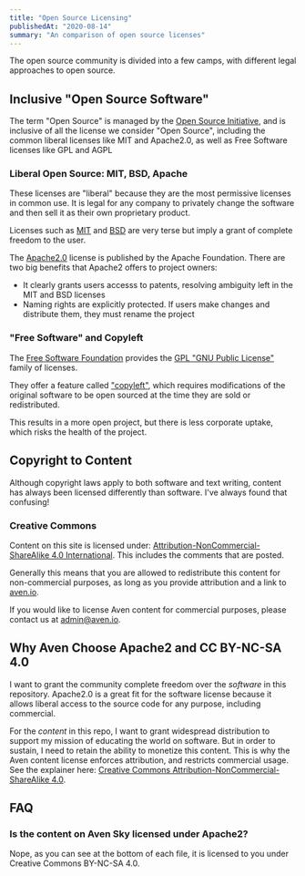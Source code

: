 ```yaml
---
title: "Open Source Licensing"
publishedAt: "2020-08-14"
summary: "An comparison of open source licenses"
---
```


The open source community is divided into a few camps, with different legal approaches to open source.

## Inclusive "Open Source Software"

The term "Open Source" is managed by the [Open Source Initiative](https://opensource.org/), and is inclusive of all the license we consider "Open Source", including the common liberal licenses like MIT and Apache2.0, as well as Free Software licenses like GPL and AGPL

### Liberal Open Source: MIT, BSD, Apache

These licenses are "liberal" because they are the most permissive licenses in common use. It is legal for any company to privately change the software and then sell it as their own proprietary product.

Licenses such as [MIT](https://en.wikipedia.org/wiki/MIT_License) and [BSD](https://en.wikipedia.org/wiki/BSD_licenses) are very terse but imply a grant of complete freedom to the user.

The [Apache2.0](https://www.apache.org/licenses/LICENSE-2.0) license is published by the Apache Foundation. There are two big benefits that Apache2 offers to project owners:

- It clearly grants users accesss to patents, resolving ambiguity left in the MIT and BSD licenses
- Naming rights are explicitly protected. If users make changes and distribute them, they must rename the project

### "Free Software" and Copyleft

The [Free Software Foundation](https://www.fsf.org/) provides the [GPL "GNU Public License"](https://en.wikipedia.org/wiki/GNU_General_Public_License) family of licenses.

They offer a feature called ["copyleft"](https://en.wikipedia.org/wiki/Copyleft), which requires modifications of the original software to be open sourced at the time they are sold or redistributed.

This results in a more open project, but there is less corporate uptake, which risks the health of the project.

## Copyright to Content

Although copyright laws apply to both software and text writing, content has always been licensed differently than software. I've always found that confusing!

### Creative Commons

Content on this site is licensed under: [Attribution-NonCommercial-ShareAlike 4.0 International](https://creativecommons.org/licenses/by-nc-sa/4.0/). This includes the comments that are posted.

Generally this means that you are allowed to redistribute this content for non-commercial purposes, as long as you provide attribution and a link to [aven.io](https://aven.io).

If you would like to license Aven content for commercial purposes, please contact us at [admin@aven.io](mailto:admin@aven.io).

## Why Aven Choose Apache2 and CC BY-NC-SA 4.0

I want to grant the community complete freedom over the _software_ in this repository. Apache2.0 is a great fit for the software license because it allows liberal access to the source code for any purpose, including commercial.

For the _content_ in this repo, I want to grant widespread distribution to support my mission of educating the world on software. But in order to sustain, I need to retain the ability to monetize this content. This is why the Aven content license enforces attribution, and restricts commercial usage. See the explainer here: [Creative Commons Attribution-NonCommercial-ShareAlike 4.0](https://creativecommons.org/licenses/by-nc-sa/4.0/).

## FAQ

### Is the content on Aven Sky licensed under Apache2?

Nope, as you can see at the bottom of each file, it is licensed to you under Creative Commons BY-NC-SA 4.0.

<!--- © Eric Vicenti 2020. Licensed under Creative Commons BY-NC-SA 4.0 https://creativecommons.org/licenses/by-nc-sa/4.0/ -->
